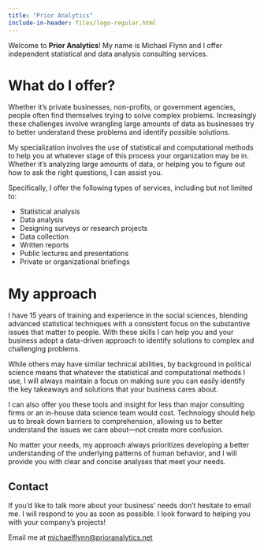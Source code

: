 ---
title: "Prior Analytics"
include-in-header: files/logo-regular.html
---

Welcome to **Prior Analytics**! My name is Michael Flynn and I offer independent statistical and data analysis consulting services. 

# What do I offer?

Whether it’s private businesses, non-profits, or government agencies, people often find themselves trying to solve complex problems. Increasingly these challenges involve wrangling large amounts of data as businesses try to better understand these problems and identify possible solutions. 

My specialization involves the use of statistical and computational methods to help you at whatever stage of this process your organization may be in. Whether it's analyzing large amounts of data, or helping you to figure out how to ask the right questions, I can assist you. 

Specifically, I offer the following types of services, including but not limited to:

- Statistical analysis
- Data analysis
- Designing surveys or research projects
- Data collection
- Written reports
- Public lectures and presentations
- Private or organizational briefings


# My approach

I have 15 years of training and experience in the social sciences, blending advanced statistical techniques with a consistent focus on the substantive issues that matter to people. With these skills I can help you and your business adopt a data-driven approach to identify solutions to complex and challenging problems. 

While others may have similar technical abilities, by background in political science means that whatever the statistical and computational methods I use, I will always maintain a focus on making sure you can easily identify the key takeaways and solutions that your business cares about. 

I can also offer you these tools and insight for less than major consulting firms or an in-house data science team would cost. Technology should help us to break down barriers to comprehension, allowing us to better understand the issues we care about—not create more confusion.

No matter your needs, my approach always prioritizes developing a better understanding of the underlying patterns of human behavior, and I will provide you with clear and concise analyses that meet your needs.


## Contact 

If you'd like to talk more about your business' needs don't hesitate to email me. I will respond to you as soon as possible. I look forward to helping you with your company's projects!

Email me at [michaelflynn@prioranalytics.net](mailto:michaelflynn@prioranalytics.net)
